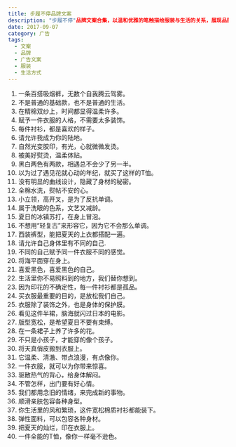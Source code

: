 ```yaml
---
title: 步履不停品牌文案
description: "步履不停"品牌文案合集，以温和优雅的笔触描绘服装与生活的关系，展现品牌对舒适、品质与生活态度的追求
date: 2017-09-07
category: 广告
tags:
  - 文案
  - 品牌
  - 广告文案
  - 服装
  - 生活方式
---
```


1. 一条百搭吸烟裤，无数个自我腾云驾雾。
2. 不是普通的基础款，也不是普通的生活。
3. 在精棉双纱上，时间都显得温柔许多。
4. 赋予一件衣服的人格，不需要太多装饰。
5. 每件衬衫，都是喜欢的样子。
6. 请允许我成为你的陆地。
7. 自然光变胶印，有光，心就微微发烫。
8. 被美好熨烫，温柔体贴。
9. 黑白两色有两款，相遇总不会少了另一半。
10. 以为过了遇见花就心动的年纪，就买了这样的T恤。
11. 没有明显的曲线设计，隐藏了身材的秘密。
12. 全棉水洗，熨帖不安的心。
13. 小立领，高开叉，是为了反抗单调。
14. 属于洗眼的色系，文艺又减龄。
15. 夏日的冰镇苏打，在身上冒泡。
16. 不想用“轻复古”来形容它，因为它不会那么单调。
17. 西装裤型，能把夏天的上衣都搭配一遍。
18. 请允许自己身体里有不同的自己.
19. 不同的自己赋予同一件衣服不同的感觉。
20. 将海平面穿在身上。
21. 喜爱黑色，喜爱黑色的自己。
22. 生活里你不易照料到的地方，我们替你想到。
23. 因为印花的不确定性，每一件衬衫都是孤品。
24. 买衣服最重要的目的，是放松我们自己。
25. 衣服除了装饰之外，也是身体的保护膜。
26. 看见这件半裙，脑海就闪过日本的电影。
27. 版型宽松，是希望夏日不要有束缚。
28. 在一条裙子上养了许多的花。
29. 不只是小孩子，才能穿的像个孩子。
30. 将天真俏皮搬到衣服上。
31. 它温柔、清澈、带点浪漫，有点像你。
32. 一件衣服，就可以为你带来惊喜。
33. 驱散热气的背心，给身体解闷。
34. 不管怎样，出门要有好心情。
35. 我们都用念旧的情绪，来完成新的事物。
36. 顺滑亲肤包容各种身型。
37. 你生活里的风和繁琐，这件宽松棉质衬衫都能装下。
38. 弹性面料，可以包容各种身材。
39. 把夏天的灿烂，印在衣服上。
40. 一件全能的T恤，像你一样毫不逊色。